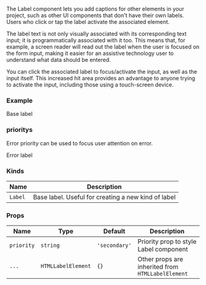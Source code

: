
The Label component lets you add captions for other elements in your project, such as other UI components that don't have their own labels.
Users who click or tap the label activate the associated element.

The label text is not only visually associated with its corresponding text input;
it is programmatically associated with it too.
This means that, for example, a screen reader will read out the label when the user is focused on the form input,
making it easier for an assistive technology user to understand what data should be entered.

You can click the associated label to focus/activate the input, as well as the input itself.
This increased hit area provides an advantage to anyone trying to activate the input, including those using a touch-screen device.

### Example

<Playground>
  <Label priority="secondary">Base label</Label>
</Playground>

### prioritys

Error priority can be used to focus user attention on error.

<Playground>
  <Label priority="danger">Error label</Label>
</Playground>

### Kinds

| Name    | Description                                         |
| ------- | --------------------------------------------------- |
| `Label` | Base label. Useful for creating a new kind of label |

### Props

| Name       | Type               | Default       | Description                                       |
| ---------- | ------------------ | ------------- | ------------------------------------------------- |
| `priority` | `string`           | `'secondary'` | Priority prop to style Label component            |
| `...`      | `HTMLLabelElement` | `{}`          | Other props are inherited from `HTMLLabelElement` |
